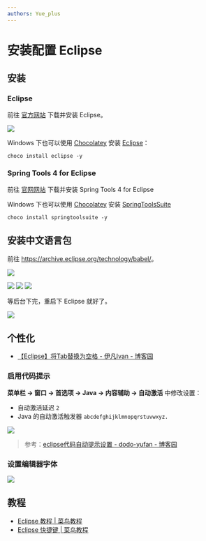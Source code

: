 ```yaml
---
authors: Yue_plus
---
```



# 安装配置 Eclipse

<!--truncate-->

<HideText text="要不是这瓜皮蓝桥杯谁用这个。" />

## 安装

### Eclipse

前往 [官方网站](https://www.eclipse.org/) 下载并安装 Eclipse。

[![](./img/QQ%E6%88%AA%E5%9B%BE20221129015536.png)](https://www.eclipse.org/downloads/packages/)

Windows 下也可以使用 [Chocolatey](/docs/开发/工具/Chocolatey/) 安装 [Eclipse](https://community.chocolatey.org/packages/eclipse)：

```shell
choco install eclipse -y
```

### Spring Tools 4 for Eclipse

前往 [官网网站](https://spring.io/tools) 下载并安装 Spring Tools 4 for Eclipse

Windows 下也可以使用 [Chocolatey](/docs/开发/工具/Chocolatey/) 安装 [SpringToolsSuite](https://community.chocolatey.org/packages/SpringToolSuite)

```shell
choco install springtoolsuite -y
```

## 安装中文语言包

前往 <https://archive.eclipse.org/technology/babel/>。

![](./img/QQ%E6%88%AA%E5%9B%BE20221129020408.png)

![](./img/Snipaste_2022-11-29_00-40-23.png)
![](./img/QQ%E6%88%AA%E5%9B%BE20221129003510.png)
![](./img/Snipaste_2022-11-29_00-46-00.png)

等后台下完，重启下 Eclipse 就好了。

![](./img/QQ%E6%88%AA%E5%9B%BE20221129003637.png)

## 个性化

- [【Eclipse】将Tab替换为空格 - 伊凡Ivan - 博客园](https://www.cnblogs.com/conquerorren/p/8520579.html)

### 启用代码提示

**菜单栏 → 窗口 → 首选项 → Java → 内容辅助 → 自动激活** 中修改设置：

- 自动激活延迟 `2`
- Java 的自动激活触发器 `abcdefghijklmnopqrstuvwxyz.`

![](./img/%E4%BB%A3%E7%A0%81%E6%8F%90%E7%A4%BA.png)

> 参考：[eclipse代码自动提示设置 - dodo-yufan - 博客园](https://www.cnblogs.com/zgqys1980/p/5067337.html)

### 设置编辑器字体

![](./img/%E8%AE%BE%E7%BD%AE%E5%AD%97%E4%BD%93.png)

## 教程

- [Eclipse 教程 | 菜鸟教程](https://www.runoob.com/eclipse/eclipse-tutorial.html)
- [Eclipse 快捷键 | 菜鸟教程](https://www.runoob.com/eclipse/eclipse-shortcuts.html)


